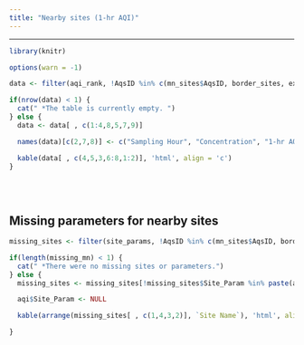---
title: "Nearby sites (1-hr AQI)"
---

<style>
   body {margin-left: 0px;}
  .main-container {max-width: 1350px;}
</style>

<hr> 

```{r kable_nearby, message=F, echo=F, results='asis', warning=F}
library(knitr)

options(warn = -1)

data <- filter(aqi_rank, !AqsID %in% c(mn_sites$AqsID, border_sites, extra_sites))

if(nrow(data) < 1) {
  cat(" *The table is currently empty. ")
} else {
  data <- data[ , c(1:4,8,5,7,9)]

  names(data)[c(2,7,8)] <- c("Sampling Hour", "Concentration", "1-hr AQI")

  kable(data[ , c(4,5,3,6:8,1:2)], 'html', align = 'c')
}
 
```
<br>

<div class = "gray">
## Missing parameters for nearby sites
```{r miss_nearby, message=F, echo=F, results='asis', warning=F}

missing_sites <- filter(site_params, !AqsID %in% c(mn_sites$AqsID, border_sites))

if(length(missing_mn) < 1) {
  cat(" *There were no missing sites or parameters.")
} else {
  missing_sites <- missing_sites[!missing_sites$Site_Param %in% paste(aqi$AqsID, aqi$Parameter, sep="_"), ]

  aqi$Site_Param <- NULL

  kable(arrange(missing_sites[ , c(1,4,3,2)], `Site Name`), 'html', align = 'c')

}
```
</div>


